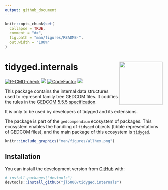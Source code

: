 ```yaml
---
output: github_document
---
```


<!-- README.md is generated from README.Rmd. Please edit that file -->

```r
knitr::opts_chunk$set(
  collapse = TRUE,
  comment = "#>",
  fig.path = "man/figures/README-",
  out.width = "100%"
)
```

# tidyged.internals <img src='man/figures/logo.png' align="right" height="138" />

<!-- badges: start -->
[![R-CMD-check](https://github.com/jl5000/tidyged.internals/workflows/R-CMD-check/badge.svg)](https://github.com/jl5000/tidyged.internals/actions)
[![](https://codecov.io/gh/jl5000/tidyged.internals/branch/main/graph/badge.svg)](https://codecov.io/gh/jl5000/tidyged.internals)
[![CodeFactor](https://www.codefactor.io/repository/github/jl5000/tidyged.internals/badge)](https://www.codefactor.io/repository/github/jl5000/tidyged.internals)
[![](https://img.shields.io/badge/lifecycle-maturing-blue.svg)](https://www.tidyverse.org/lifecycle/#maturing)
<!-- badges: end -->

This package contains the internal data structures used to represent family tree GEDCOM files. It codifies the rules in the [GEDCOM 5.5.5 specification](https://www.gedcom.org/gedcom.html).

It is only to be used by developers of tidyged and its extensions.

The package is part of the `gedcompendium` ecosystem of packages. This ecosystem enables the handling of `tidyged` objects (tibble representations of GEDCOM files), and the main package of this ecosystem is [`tidyged`](https://jl5000.github.io/tidyged/).


```r
knitr::include_graphics("man/figures/allhex.png")
```



## Installation

You can install the development version from [GitHub](https://github.com/) with:

``` r
# install.packages("devtools")
devtools::install_github("jl5000/tidyged.internals")
```

